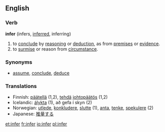 ==English==
===Verb===
'''infer''' (infers, [[inferred]], inferring)
#to [[conclude]] by [[reason]]ing or [[deduction]], as from [[premise]]s or [[evidence]].
#to [[surmise]] or reason from [[circumstance]].

===Synonyms===
*[[assume]], [[conclude]], [[deduce]]

===Translations===
*Finnish: [[päätellä]] (1,2), [[tehdä]] [[johtopäätös]] (1,2)
*Icelandic: [[álykta]] (1), að gefa í skyn (2)
*Norwegian: [[utlede]], [[konkludere]], [[slutte]] (1), [[anta]], [[tenke]], [[spekulere]] (2)
*Japanese: [[推量]]する

[[et:infer]]
[[fr:infer]]
[[io:infer]]
[[pl:infer]]